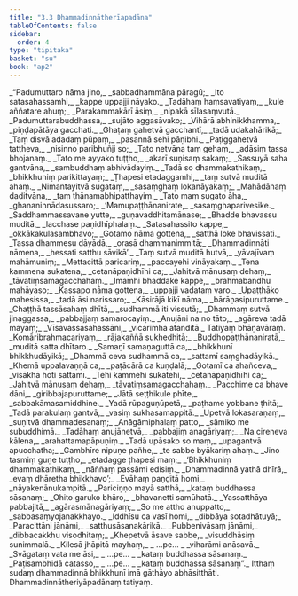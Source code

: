 ```yaml
---
title: "3.3 Dhammadinnātherīapadāna"
tableOfContents: false
sidebar:
  order: 4
type: "tipitaka"
basket: "su"
book: "ap2"
---
```



<DynamicBreadcrumb />

<Division number="95" book="ap2" bookNo="20" page="62">

<Paragraph number="792" type="verses" book="ap2">
_“Padumuttaro nāma jino,_  
_sabbadhammāna pāragū;_  
_Ito satasahassamhi,_  
_kappe uppajji nāyako._  

</Paragraph>

</Division>
<Division number="96" book="ap2" bookNo="20" page="82">

<Paragraph number="793" type="verses" book="ap2">
_Tadāhaṃ haṃsavatiyaṃ,_  
_kule aññatare ahuṃ;_  
_Parakammakārī āsiṃ,_  
_nipakā sīlasaṃvutā._  

</Paragraph>

</Division>
<Division number="97" book="ap2" bookNo="20" page="82">

<Paragraph number="794" type="verses" book="ap2">
_Padumuttarabuddhassa,_  
_sujāto aggasāvako;_  
_Vihārā abhinikkhamma,_  
_piṇḍapātāya gacchati._  

</Paragraph>

</Division>
<Division number="98" book="ap2" bookNo="20" page="82">

<Paragraph number="795" type="verses" book="ap2">
_Ghaṭaṃ gahetvā gacchantī,_  
_tadā udakahārikā;_  
_Taṃ disvā adadaṃ pūpaṃ,_  
_pasannā sehi pāṇibhi._  

</Paragraph>

</Division>
<Division number="99" book="ap2" bookNo="20" page="82">

<Paragraph number="796" type="verses" book="ap2">
_Paṭiggahetvā tattheva,_  
_nisinno paribhuñji so;_  
_Tato netvāna taṃ gehaṃ,_  
_adāsiṃ tassa bhojanaṃ._  

</Paragraph>

</Division>
<Division number="100" book="ap2" bookNo="20" page="82">

<Paragraph number="797" type="verses" book="ap2">
_Tato me ayyako tuṭṭho,_  
_akarī suṇisaṃ sakaṃ;_  
_Sassuyā saha gantvāna,_  
_sambuddhaṃ abhivādayiṃ._  

</Paragraph>

</Division>
<Division number="101" book="ap2" bookNo="20" page="82">

<Paragraph number="798" type="verses" book="ap2">
_Tadā so dhammakathikaṃ,_  
_bhikkhuniṃ parikittayaṃ;_  
_Ṭhapesi etadaggamhi,_  
_taṃ sutvā muditā ahaṃ._  

</Paragraph>

</Division>
<Division number="102" book="ap2" bookNo="20" page="82">

<Paragraph number="799" type="verses" book="ap2">
_Nimantayitvā sugataṃ,_  
_sasaṃghaṃ lokanāyakaṃ;_  
_Mahādānaṃ daditvāna,_  
_taṃ ṭhānamabhipatthayiṃ._  

</Paragraph>

</Division>
<Division number="103" book="ap2" bookNo="20" page="82">

<Paragraph number="800" type="verses" book="ap2">
_Tato maṃ sugato āha,_  
_ghananinnādasussaro;_  
_‘Mamupaṭṭhānanirate,_  
_sasaṃghaparivesike._  

</Paragraph>

</Division>
<Division number="104" book="ap2" bookNo="20" page="82">

<Paragraph number="801" type="verses" book="ap2">
_Saddhammassavane yutte,_  
_guṇavaddhitamānase;_  
_Bhadde bhavassu muditā,_  
_lacchase paṇidhīphalaṃ._  

</Paragraph>

</Division>
<Division number="105" book="ap2" bookNo="20" page="82">

<Paragraph number="802" type="verses" book="ap2">
_Satasahassito kappe,_  
_okkākakulasambhavo;_  
_Gotamo nāma gottena,_  
_satthā loke bhavissati._  

</Paragraph>

</Division>
<Division number="106" book="ap2" bookNo="20" page="83">

<Paragraph number="803" type="verses" book="ap2">
_Tassa dhammesu dāyādā,_  
_orasā dhammanimmitā;_  
_Dhammadinnāti nāmena,_  
_hessati satthu sāvikā’._  

</Paragraph>

</Division>
<Division number="107" book="ap2" bookNo="20" page="83">

<Paragraph number="804" type="verses" book="ap2">
_Taṃ sutvā muditā hutvā,_  
_yāvajīvaṃ mahāmuniṃ;_  
_Mettacittā paricariṃ,_  
_paccayehi vināyakaṃ._  

</Paragraph>

</Division>
<Division number="108" book="ap2" bookNo="20" page="83">

<Paragraph number="805" type="verses" book="ap2">
_Tena kammena sukatena,_  
_cetanāpaṇidhīhi ca;_  
_Jahitvā mānusaṃ dehaṃ,_  
_tāvatiṃsamagacchahaṃ._  

</Paragraph>

</Division>
<Division number="109" book="ap2" bookNo="20" page="83">

<Paragraph number="806" type="verses" book="ap2">
_Imamhi bhaddake kappe,_  
_brahmabandhu mahāyaso;_  
_Kassapo nāma gottena,_  
_uppajji vadataṃ varo._  

</Paragraph>

</Division>
<Division number="110" book="ap2" bookNo="20" page="110">

<Paragraph number="807" type="verses" book="ap2">
_Upaṭṭhāko mahesissa,_  
_tadā āsi narissaro;_  
_Kāsirājā kikī nāma,_  
_bārāṇasipuruttame._  

</Paragraph>

</Division>
<Division number="111" book="ap2" bookNo="20" page="110">

<Paragraph number="808" type="verses" book="ap2">
_Chaṭṭhā tassāsahaṃ dhītā,_  
_sudhammā iti vissutā;_  
_Dhammaṃ sutvā jinaggassa,_  
_pabbajjaṃ samarocayiṃ._  

</Paragraph>

</Division>
<Division number="112" book="ap2" bookNo="20" page="110">

<Paragraph number="809" type="verses" book="ap2">
_Anujāni na no tāto,_  
_agāreva tadā mayaṃ;_  
_Vīsavassasahassāni,_  
_vicarimha atanditā._  


</Paragraph>
</Division>

<Paragraph number="810" type="center" book="ap2">
Tatiyaṃ bhāṇavāraṃ.


</Paragraph>

<Division number="113" book="ap2" bookNo="20" page="111">

<Paragraph number="811" type="verses" book="ap2">
_Komāribrahmacariyaṃ,_  
_rājakaññā sukhedhitā;_  
_Buddhopaṭṭhānaniratā,_  
_muditā satta dhītaro._  

</Paragraph>

</Division>
<Division number="114" book="ap2" bookNo="20" page="111">

<Paragraph number="812" type="verses" book="ap2">
_Samaṇī samaṇaguttā ca,_  
_bhikkhunī bhikkhudāyikā;_  
_Dhammā ceva sudhammā ca,_  
_sattamī saṃghadāyikā._  

</Paragraph>

</Division>
<Division number="115" book="ap2" bookNo="20" page="111">

<Paragraph number="813" type="verses" book="ap2">
_Khemā uppalavaṇṇā ca,_  
_paṭācārā ca kuṇḍalā;_  
_Gotamī ca ahañceva,_  
_visākhā hoti sattamī._  

</Paragraph>

</Division>
<Division number="116" book="ap2" bookNo="20" page="111">

<Paragraph number="814" type="verses" book="ap2">
_Tehi kammehi sukatehi,_  
_cetanāpaṇidhīhi ca;_  
_Jahitvā mānusaṃ dehaṃ,_  
_tāvatiṃsamagacchahaṃ._  

</Paragraph>

</Division>
<Division number="117" book="ap2" bookNo="20" page="111">

<Paragraph number="815" type="verses" book="ap2">
_Pacchime ca bhave dāni,_  
_giribbajapuruttame;_  
_Jātā seṭṭhikule phīte,_  
_sabbakāmasamiddhine._  

</Paragraph>

</Division>
<Division number="118" book="ap2" bookNo="20" page="111">

<Paragraph number="816" type="verses" book="ap2">
_Yadā rūpaguṇūpetā,_  
_paṭhame yobbane ṭhitā;_  
_Tadā parakulaṃ gantvā,_  
_vasiṃ sukhasamappitā._  

</Paragraph>

</Division>
<Division number="119" book="ap2" bookNo="20" page="111">

<Paragraph number="817" type="verses" book="ap2">
_Upetvā lokasaraṇaṃ,_  
_suṇitvā dhammadesanaṃ;_  
_Anāgāmiphalaṃ patto,_  
_sāmiko me subuddhimā._  

</Paragraph>

</Division>
<Division number="120" book="ap2" bookNo="20" page="111">

<Paragraph number="818" type="verses" book="ap2">
_Tadāhaṃ anujānetvā,_  
_pabbajiṃ anagāriyaṃ;_  
_Na cireneva kālena,_  
_arahattamapāpuṇiṃ._  

</Paragraph>

</Division>
<Division number="121" book="ap2" bookNo="20" page="111">

<Paragraph number="819" type="verses" book="ap2">
_Tadā upāsako so maṃ,_  
_upagantvā apucchatha;_  
_Gambhīre nipuṇe pañhe,_  
_te sabbe byākariṃ ahaṃ._  

</Paragraph>

</Division>
<Division number="122" book="ap2" bookNo="20" page="111">

<Paragraph number="820" type="verses" book="ap2">
_Jino tasmiṃ guṇe tuṭṭho,_  
_etadagge ṭhapesi maṃ;_  
_‘Bhikkhuniṃ dhammakathikaṃ,_  
_nāññaṃ passāmi edisiṃ._  

</Paragraph>

</Division>
<Division number="123" book="ap2" bookNo="20" page="111">

<Paragraph number="821" type="verses" book="ap2">
_Dhammadinnā yathā dhīrā,_  
_evaṃ dhāretha bhikkhavo’;_  
_Evāhaṃ paṇḍitā homi,_  
_nāyakenānukampitā._  

</Paragraph>

</Division>
<Division number="124" book="ap2" bookNo="20" page="111">

<Paragraph number="822" type="verses" book="ap2">
_Pariciṇṇo mayā satthā,_  
_kataṃ buddhassa sāsanaṃ;_  
_Ohito garuko bhāro,_  
_bhavanetti samūhatā._  

</Paragraph>

</Division>
<Division number="125" book="ap2" bookNo="20" page="111">

<Paragraph number="823" type="verses" book="ap2">
_Yassatthāya pabbajitā,_  
_agārasmānagāriyaṃ;_  
_So me attho anuppatto,_  
_sabbasaṃyojanakkhayo._  

</Paragraph>

</Division>
<Division number="126" book="ap2" bookNo="20" page="112">

<Paragraph number="824" type="verses" book="ap2">
_Iddhīsu ca vasī homi,_  
_dibbāya sotadhātuyā;_  
_Paracittāni jānāmi,_  
_satthusāsanakārikā._  

</Paragraph>

</Division>
<Division number="127" book="ap2" bookNo="20" page="123">

<Paragraph number="825" type="verses" book="ap2">
_Pubbenivāsaṃ jānāmi,_  
_dibbacakkhu visodhitaṃ;_  
_Khepetvā āsave sabbe,_  
_visuddhāsiṃ sunimmalā._  

</Paragraph>

</Division>
<Division number="128" book="ap2" bookNo="20" page="123">

<Paragraph number="826" type="verses" book="ap2">
_Kilesā jhāpitā mayhaṃ,_  
_ …pe… _  
_viharāmi anāsavā._  

</Paragraph>

</Division>
<Division number="129" book="ap2" bookNo="20" page="123">

<Paragraph number="827" type="verses" book="ap2">
_Svāgataṃ vata me āsi,_  
_ …pe… _  
_kataṃ buddhassa sāsanaṃ._  

</Paragraph>

</Division>
<Division number="130" book="ap2" bookNo="20" page="123">

<Paragraph number="828" type="verses" book="ap2">
_Paṭisambhidā catasso,_  
_ …pe… _  
_kataṃ buddhassa sāsanaṃ”._  

</Paragraph>

<Paragraph number="829" book="ap2">
Itthaṃ sudaṃ dhammadinnā bhikkhunī imā gāthāyo abhāsitthāti.

</Paragraph>
</Division>

<Paragraph number="830" type="center" book="ap2">
Dhammadinnātheriyāpadānaṃ tatiyaṃ.
</Paragraph>